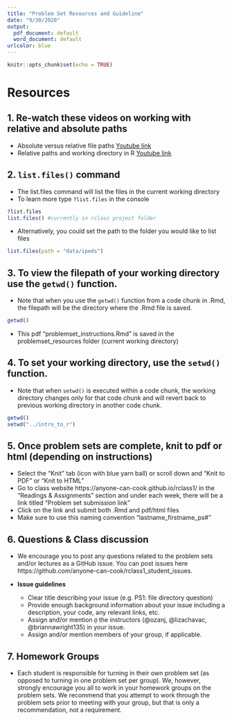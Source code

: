 ```yaml
---
title: "Problem Set Resources and Guideline"
date: "9/30/2020"
output:
  pdf_document: default
  word_document: default
urlcolor: blue
---
```


```r
knitr::opts_chunk$set(echo = TRUE)
```

# Resources 
## **1.** Re-watch these videos on working with relative and absolute paths  

- Absolute versus relative file paths [Youtube link](https://www.youtube.com/watch?v=ephId3mYu9o)  
- Relative paths and working directory in R [Youtube link](https://www.youtube.com/watch?v=fe6GA200dks)  
  
## **2.** `list.files()` command  

- The list.files command will list the files in the current working directory  
- To learn more type `?list.files` in the console  

```r
?list.files
list.files() #currently in rclass project folder
```

- Alternatively, you could set the path to the folder you would like to list files
```r
list.files(path = "data/ipeds")
```
## **3.** To view the filepath of your working directory use the `getwd()` function.  

- Note that when you use the `getwd()` function from a code chunk in .Rmd, the filepath will be the directory where the .Rmd file is saved. 
```r
getwd()
```

- This pdf "problemset_instructions.Rmd" is saved in the problemset_resources folder (current working directory)  
  
## **4.** To set your working directory, use the `setwd()` function.  

- Note that when `setwd()` is executed within a code chunk, the working directory changes only for that code chunk and will revert back to previous working directory in another code chunk.  
  
```r
getwd()
setwd("../intro_to_r")
```

## **5.** Once problem sets are complete, knit to pdf or html (depending on instructions)  

- Select the "Knit" tab (icon with blue yarn ball) or scroll down and "Knit to PDF" or "Knit to HTML"  
- Go to class website https://anyone-can-cook.github.io/rclass1/ in the "Readings & Assignments" section and under each week, there will be a link titled "Problem set submission link"  
- Click on the link and submit both .Rmd and pdf/html files  
- Make sure to use this naming convention "lastname_firstname_ps#"


## **6.** Questions & Class discussion  

- We encourage you to post any questions related to the problem sets and/or lectures as a GitHub issue. You can post issues here https://github.com/anyone-can-cook/rclass1_student_issues.  

- **Issue guidelines**  

  - Clear title describing your issue (e.g. PS1: file directory question)  
  - Provide enough background information about your issue including a description, your code, any relevant links, etc.  
  - Assign and/or mention `@` the instructors (@ozanj, @lizachavac, @briannawright135) in your issue.  
  - Assign and/or mention members of your group, if applicable.

    
    
## **7.** Homework Groups  
- \textcolor{red}{\textbf{Clarification:}} Each student is responsible for turning in their own problem set (as opposed to turning in one problem set per group). We, however, strongly encourage you all to work in your homework groups on the problem sets. We recommend that you attempt to work through the problem sets prior to meeting with your group, but that is only a recommendation, not a requirement.



